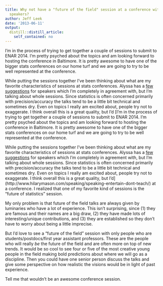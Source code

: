 ```yaml
---
title: Why not have a "future of the field" session at a conference with only young
  speakers?
author: Jeff Leek
date: '2013-06-11'
output:
  distill::distill_article:
    self_contained: no
---
```


I'm in the process of trying to get together a couple of sessions to submit to ENAR 2014. I'm pretty psyched about the topics and am looking forward to hosting the conference in Baltimore. It is pretty awesome to have one of the bigger stats conferences on our home turf and we are going to try to be well represented at the conference.

While putting the sessions together I've been thinking about what are my favorite characteristics of sessions at stats conferences. Alyssa has a [few suggestions](http://alyssafrazee.wordpress.com/2013/03/18/ideas-for-super-awesome-conferences/) for speakers which I'm completely in agreement with, but I'm talking about whole sessions. Since statistics is often concerned primarily with precision/accuracy the talks tend to be a little bit technical and sometimes dry. Even on topics I really am excited about, people try not to exaggerate. I think overall this is a great quality, but I'd [I'm in the process of trying to get together a couple of sessions to submit to ENAR 2014. I'm pretty psyched about the topics and am looking forward to hosting the conference in Baltimore. It is pretty awesome to have one of the bigger stats conferences on our home turf and we are going to try to be well represented at the conference.

While putting the sessions together I've been thinking about what are my favorite characteristics of sessions at stats conferences. Alyssa has a [few suggestions](http://alyssafrazee.wordpress.com/2013/03/18/ideas-for-super-awesome-conferences/) for speakers which I'm completely in agreement with, but I'm talking about whole sessions. Since statistics is often concerned primarily with precision/accuracy the talks tend to be a little bit technical and sometimes dry. Even on topics I really am excited about, people try not to exaggerate. I think overall this is a great quality, but I'd](http://www.hilarymason.com/speaking/speaking-entertain-dont-teach/) at a conference. I realized that one of my favorite kind of sessions is the "future of statistics" session.

My only problem is that future of the field talks are always given by luminaries who have a lot of experience. This isn't surprising, since (1) they are famous and their names are a big draw, (2) they have made lots of interesting/unique contributions, and (3) they are established so they don't have to worry about being a little imprecise.

But I'd love to see a "future of the field" session with only people who are students/postdocs/first year assistant professors. These are the people who will really _be_ the future of the field and are often more on top of new trends. It would be so cool to see four or five of the most creative young people in the field making bold predictions about where we will go as a discipline. Then you could have one senior person discuss the talks and give some perspective on how realistic the visions would be in light of past experience.

Tell me that wouldn't be an awesome conference session.

&nbsp;
